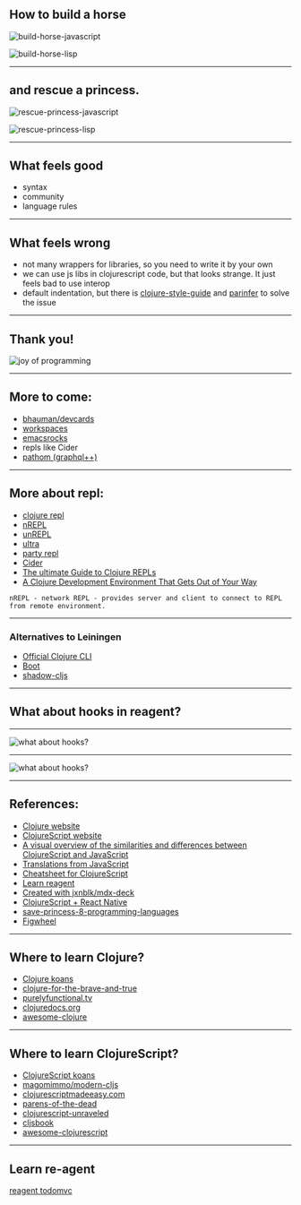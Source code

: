 ## How to build a horse

![build-horse-javascript](./images/build-horse-javascript.png)

![build-horse-lisp](./images/build-horse-lisp.png)

---

## and rescue a princess.

![rescue-princess-javascript](./images/rescue-princess-javascript.png)

![rescue-princess-lisp](./images/rescue-princess-lisp.png)

---

## What feels good

- syntax
- community
- language rules

---

## What feels wrong

- not many wrappers for libraries, so you need to write it by your own
- we can use js libs in clojurescript code, but that looks strange. It just feels bad to use interop
- default indentation, but there is [clojure-style-guide](https://github.com/bbatsov/clojure-style-guide) and [parinfer](https://shaunlebron.github.io/parinfer/) to solve the issue

---

## Thank you!

![joy of programming](images/joy-of-programming.jpg)

---

## More to come:

- [bhauman/devcards](https://github.com/bhauman/devcards)
- [workspaces](https://github.com/nubank/workspaces)
- [emacsrocks](http://emacsrocks.com/)
- repls like Cider
- [pathom (graphql++)](https://wilkerlucio.github.io/pathom/)

---

## More about repl:

- [clojure repl](https://clojure.org/guides/repl/introduction)
- [nREPL](https://github.com/nrepl/nrepl)
- [unREPL](https://github.com/Unrepl/unrepl)
- [ultra](https://github.com/venantius/ultra)
- [party repl](https://www.youtube.com/watch?v=AJING0Vigpg)
- [Cider](https://github.com/clojure-emacs/cider)
- [The ultimate Guide to Clojure REPLs](https://lambdaisland.com/guides/clojure-repls)
- [A Clojure Development Environment That Gets Out of Your Way](https://medium.com/@daniel.oliver.king/a-clojure-development-environment-that-gets-out-of-your-way-c11e6711ead3)

```notes
nREPL - network REPL - provides server and client to connect to REPL from remote environment.
```

---

### Alternatives to Leiningen

- [Official Clojure CLI](https://clojure.org/guides/getting_started)
- [Boot](https://boot-clj.com/)
- [shadow-cljs](http://shadow-cljs.org/)

---

## What about hooks in reagent?

---

![what about hooks?](./images/what-about-hooks-1.png)

---

![what about hooks?](./images/what-about-hooks-2.png)

---

## References:

- [Clojure website](https://clojure.org/)
- [ClojureScript website](https://clojurescript.org/)
- [A visual overview of the similarities and differences between ClojureScript and JavaScript](https://medium.freecodecamp.org/here-is-a-quick-overview-of-the-similarities-and-differences-between-clojurescript-and-javascript-c5bd51c5c007)
- [Translations from JavaScript](https://kanaka.github.io/clojurescript/web/synonym.html)
- [Cheatsheet for ClojureScript](https://cljs.info/cheatsheet/)
- [Learn reagent](https://www.learnreagent.com/)
- [Created with jxnblk/mdx-deck](https://github.com/jxnblk/mdx-deck)
- [ClojureScript + React Native](http://cljsrn.org/)
- [save-princess-8-programming-languages](https://blog.toggl.com/save-princess-8-programming-languages/)
- [Figwheel](https://figwheel.org/)

---

## Where to learn Clojure?

- [Clojure koans](http://clojurekoans.com/)
- [clojure-for-the-brave-and-true](https://www.braveclojure.com/clojure-for-the-brave-and-true/)
- [purelyfunctional.tv](https://purelyfunctional.tv/)
- [clojuredocs.org](https://clojuredocs.org/)
- [awesome-clojure](https://github.com/razum2um/awesome-clojure)

---

## Where to learn ClojureScript?

- [ClojureScript koans](http://clojurescriptkoans.com/)
- [magomimmo/modern-cljs](https://github.com/magomimmo/modern-cljs)
- [clojurescriptmadeeasy.com](http://clojurescriptmadeeasy.com/)
- [parens-of-the-dead](http://www.parens-of-the-dead.com/)
- [clojurescript-unraveled](https://funcool.github.io/clojurescript-unraveled/)
- [cljsbook](http://langintro.com/cljsbook/)
- [awesome-clojurescript](https://github.com/hantuzun/awesome-clojurescript)

---

## Learn re-agent

[reagent todomvc](https://github.com/tastejs/todomvc/tree/gh-pages/examples/reagent/src/cljs/todomvc)

